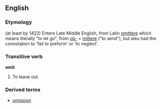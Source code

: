 ==English==
===Etymology===
(at least by 1422) Enters Late Middle English, from Latin [[omittere]] which means literally "to let go", from [[ob-]] + [[mittere]] ("to send"), but also had the connotation to 'fail to preform' or 'to neglect'.


===Transitive verb===
'''omit'''
#To leave out.
===Derived terms===
*[[omission]]